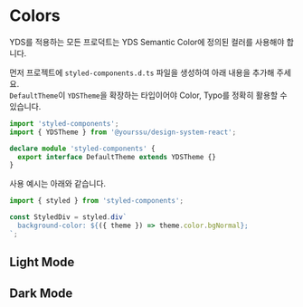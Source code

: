 
<Meta title="Foundation/Colors" />

# Colors

YDS를 적용하는 모든 프로덕트는 YDS Semantic Color에 정의된 컬러를 사용해야 합니다.

먼저 프로젝트에 `styled-components.d.ts` 파일을 생성하여 아래 내용을 추가해 주세요.<br/>
`DefaultTheme`이 `YDSTheme`을 확장하는 타입이어야 Color, Typo를 정확히 활용할 수 있습니다.

```typescript
import 'styled-components';
import { YDSTheme } from '@yourssu/design-system-react';

declare module 'styled-components' {
  export interface DefaultTheme extends YDSTheme {}
}
```

사용 예시는 아래와 같습니다.

```typescript
import { styled } from 'styled-components';

const StyledDiv = styled.div`
  background-color: ${({ theme }) => theme.color.bgNormal};
`;
```

<h2>Light Mode</h2>
<ColorPalette>
  <ColorItem
    title="Background Color"
    subtitle=""
    colors={{
      bgNormal: baseColorPalettes.light.white000,
      bgElevated: baseColorPalettes.light.white000,
      bgRecomment: baseColorPalettes.light.gray050,
      bgSelected: baseColorPalettes.light.gray900A05,
      bgPressed: baseColorPalettes.light.gray900A05,
      bgDimDark: baseColorPalettes.light.gray900A30,
      bgNormalDark: baseColorPalettes.light.realBlack,
      bgElevatedDark: baseColorPalettes.light.realBlack,
    }}
  />
  <ColorItem
    title="Text Color"
    subtitle=""
    colors={{
      textPrimary: baseColorPalettes.light.black000,
      textSecondary: baseColorPalettes.light.gray900,
      textTertiary: baseColorPalettes.light.gray600,
      textDisabled: baseColorPalettes.light.gray500,
      textBright: baseColorPalettes.light.white000,
      textPointed: baseColorPalettes.light.pointColor400,
      textWarned: baseColorPalettes.light.warningRed400,
    }}
  />
  <ColorItem
    title="Dim Color"
    subtitle=""
    colors={{
      dimNormal: baseColorPalettes.light.gray900A30,
      dimThick: baseColorPalettes.light.gray900A70,
      dimThickBright: baseColorPalettes.light.white000A70,
    }}
  />
  <ColorItem
    title="Border Color"
    subtitle=""
    colors={{
      borderThin: baseColorPalettes.light.gray100,
      borderNormal: baseColorPalettes.light.black000A10,
      borderThick: baseColorPalettes.light.gray500,
    }}
  />
  <ColorItem
    title="Button Color"
    subtitle=""
    colors={{
      buttonNormal: baseColorPalettes.light.gray700,
      buttonNormalPressed: baseColorPalettes.light.gray600,
      buttonBG: baseColorPalettes.light.gray200,
      buttonEmojiBG: baseColorPalettes.light.gray100,
      buttonDisabled: baseColorPalettes.light.gray500,
      buttonDisabledBG: baseColorPalettes.light.gray200,
      buttonBright: baseColorPalettes.light.white000,
    }}
  />
  <ColorItem
    title="Button Color (2)"
    subtitle=""
    colors={{
      buttonPoint: baseColorPalettes.light.pointColor400,
      buttonPointPressed: baseColorPalettes.light.pointColor300,
      buttonPointBG: baseColorPalettes.light.pointColor050,
      buttonWarned: baseColorPalettes.light.warningRed400,
      buttonWarnedPressed: baseColorPalettes.light.warningRed300,
      buttonWarnedBG: baseColorPalettes.light.warningRed050,
    }}
  />
  <ColorItem
    title="Bottom Bar Color"
    subtitle=""
    colors={{
      bottomBarNormal: baseColorPalettes.light.gray600,
      bottomBarSelected: baseColorPalettes.light.gray800,
    }}
  />
  <ColorItem
    title="Input Field Color"
    subtitle=""
    colors={{
      inputFieldNormal: baseColorPalettes.light.white000,
      inputFieldElevated: baseColorPalettes.light.gray100,
    }}
  />
  <ColorItem
    title="Toast Color"
    subtitle=""
    colors={{ toastBG: baseColorPalettes.light.gray800 }}
  />
  <ColorItem
    title="Pressed Color"
    subtitle=""
    colors={{ pressed: baseColorPalettes.light.gray900A05 }}
  />
  <ColorItem
    title="ToolTip Color"
    subtitle=""
    colors={{
      tooltipBG: baseColorPalettes.light.gray700,
      tooltipPoint: baseColorPalettes.light.pointColor400,
    }}
  />
  <ColorItem
    title="Picker Color"
    subtitle=""
    colors={{ dimPickerReverse: baseColorPalettes.light.white000A70 }}
  />
  <ColorItem
    title="Shadow Color"
    subtitle=""
    colors={{
      shadowThin: baseColorPalettes.light.gray400,
      shadowNormal: baseColorPalettes.light.gray500,
    }}
  />
  <ColorItem
    title="Logo Color"
    subtitle=""
    colors={{
      pointIndigo: baseColorPalettes.light.logoIndigo,
      pointViolet: baseColorPalettes.light.logoViolet,
      pointYellow: baseColorPalettes.light.logoYellow,
    }}
  />
  <ColorItem
    title="MonoItem Color"
    subtitle=""
    colors={{
      monoItemPrimary: baseColorPalettes.light.gray700,
      monoItemBG: baseColorPalettes.light.gray100,
      monoItemText: baseColorPalettes.light.gray800,
    }}
  />
  <ColorItem
    title="LimeItem Color"
    subtitle="todo: limeItemText 색상 추가"
    colors={{
      limeItemPrimary: baseColorPalettes.light.lime300,
      limeItemBG: baseColorPalettes.light.lime050,
      limeItemText: '', // TODO: #1 추후 색상 추가시 수정
    }}
  />
  <ColorItem
    title="GreenItem Color"
    subtitle=""
    colors={{
      greenItemPrimary: baseColorPalettes.light.green300,
      greenItemBG: baseColorPalettes.light.green050,
      greenItemText: baseColorPalettes.light.green800,
    }}
  />
  <ColorItem
    title="EmeraldItem Color"
    subtitle=""
    colors={{
      emeraldItemPrimary: baseColorPalettes.light.emerald300,
      emeraldItemBG: baseColorPalettes.light.emerald050,
      emeraldItemText: baseColorPalettes.light.emerald800,
    }}
  />
  <ColorItem
    title="AquaItem Color"
    subtitle=""
    colors={{
      aquaItemPrimary: baseColorPalettes.light.aqua300,
      aquaItemBG: baseColorPalettes.light.aqua050,
      aquaItemText: baseColorPalettes.light.aqua700,
    }}
  />
  <ColorItem
    title="BlueItem Color"
    subtitle=""
    colors={{
      blueItemPrimary: baseColorPalettes.light.blue300,
      blueItemBG: baseColorPalettes.light.blue050,
      blueItemText: baseColorPalettes.light.blue700,
    }}
  />
  <ColorItem
    title="IndigoItem Color"
    subtitle=""
    colors={{
      indigoItemPrimary: baseColorPalettes.light.indigo300,
      indigoItemBG: baseColorPalettes.light.indigo050,
      indigoItemText: baseColorPalettes.light.indigo400,
    }}
  />
  <ColorItem
    title="VioletItem Color"
    subtitle=""
    colors={{
      violetItemPrimary: baseColorPalettes.light.violet300,
      violetItemBG: baseColorPalettes.light.violet050,
      violetItemText: baseColorPalettes.light.violet400,
    }}
  />
  <ColorItem
    title="PurpleItem Color"
    subtitle=""
    colors={{
      purpleItemPrimary: baseColorPalettes.light.purple300,
      purpleItemBG: baseColorPalettes.light.purple050,
      purpleItemText: baseColorPalettes.light.purple400,
    }}
  />
  <ColorItem
    title="PinkItem Color"
    subtitle=""
    colors={{
      pinkItemPrimary: baseColorPalettes.light.pink300,
      pinkItemBG: baseColorPalettes.light.pink050,
      pinkItemText: baseColorPalettes.light.pink600,
    }}
  />
</ColorPalette>

<h2>Dark Mode</h2>
<ColorPalette>
  <ColorItem
    title="Background Color"
    subtitle=""
    colors={{
      bgNormal: baseColorPalettes.dark.black000,
      bgElevated: baseColorPalettes.dark.black000,
      bgRecomment: baseColorPalettes.dark.realBlack,
      bgPressed: baseColorPalettes.dark.white000A05,
      bgSelected: baseColorPalettes.dark.white000A05,
      bgNormalDark: baseColorPalettes.dark.realBlack,
      bgElevatedDark: baseColorPalettes.dark.realBlack,
      bgDimDark: baseColorPalettes.dark.black000A30,
    }}
  />
  <ColorItem
    title="Text Color"
    subtitle=""
    colors={{
      textPrimary: baseColorPalettes.dark.gray900,
      textSecondary: baseColorPalettes.dark.gray800,
      textTertiary: baseColorPalettes.dark.gray600,
      textDisabled: baseColorPalettes.dark.gray400,
      textBright: baseColorPalettes.dark.white000,
      textPointed: baseColorPalettes.dark.pointColor400,
      textWarned: baseColorPalettes.dark.warningRed400,
    }}
  />
  <ColorItem
    title="Dim Color"
    subtitle=""
    colors={{
      dimNormal: baseColorPalettes.dark.black000A30,
      dimThick: baseColorPalettes.dark.black000A70,
      dimThickBright: baseColorPalettes.dark.white000A70,
    }}
  />
  <ColorItem
    title="Border Color"
    subtitle=""
    colors={{
      borderThin: baseColorPalettes.dark.gray100,
      borderNormal: baseColorPalettes.dark.white000A10,
      borderThick: baseColorPalettes.dark.gray500,
    }}
  />
  <ColorItem
    title="Button Color"
    subtitle=""
    colors={{
      buttonNormal: baseColorPalettes.dark.gray700,
      buttonNormalPressed: baseColorPalettes.dark.gray600,
      buttonBG: baseColorPalettes.dark.gray200,
      buttonEmojiBG: baseColorPalettes.dark.gray100,
      buttonDisabled: baseColorPalettes.dark.gray500,
      buttonDisabledBG: baseColorPalettes.dark.gray200,
      buttonBright: baseColorPalettes.dark.white000,
    }}
  />
  <ColorItem
    title="Button Color (2)"
    subtitle=""
    colors={{
      buttonPoint: baseColorPalettes.dark.pointColor400,
      buttonPointPressed: baseColorPalettes.dark.pointColor300,
      buttonPointBG: baseColorPalettes.dark.pointColor050,
      buttonWarned: baseColorPalettes.dark.warningRed400,
      buttonWarnedPressed: baseColorPalettes.dark.warningRed300,
      buttonWarnedBG: baseColorPalettes.dark.warningRed050,
    }}
  />
  <ColorItem
    title="Bottom Bar Color"
    subtitle=""
    colors={{
      bottomBarNormal: baseColorPalettes.dark.gray600,
      bottomBarSelected: baseColorPalettes.dark.gray800,
    }}
  />
  <ColorItem
    title="Input Field Color"
    subtitle=""
    colors={{
      inputFieldNormal: baseColorPalettes.dark.black000,
      inputFieldElevated: baseColorPalettes.dark.gray100,
    }}
  />
  <ColorItem title="Toast Color" subtitle="" colors={{ toastBG: baseColorPalettes.dark.gray300 }} />
  <ColorItem
    title="ToolTip Color"
    subtitle=""
    colors={{
      tooltipBG: baseColorPalettes.dark.gray400,
      tooltipPoint: baseColorPalettes.dark.pointColor400,
    }}
  />
  <ColorItem
    title="Picker Color"
    subtitle=""
    colors={{ dimPickerReverse: baseColorPalettes.dark.white000A70 }}
  />
  <ColorItem
    title="Shadow Color"
    subtitle=""
    colors={{
      shadowThin: 'rgba(0, 0, 0, 0)',
      shadowNormal: 'rgba(0, 0, 0, 0)',
    }}
  />
  <ColorItem
    title="Pressed Color"
    subtitle=""
    colors={{ pressed: baseColorPalettes.dark.white000A10 }}
  />
  <ColorItem
    title="Logo Color"
    subtitle=""
    colors={{
      pointIndigo: baseColorPalettes.dark.logoIndigo,
      pointViolet: baseColorPalettes.dark.logoViolet,
      pointYellow: baseColorPalettes.dark.logoYellow,
    }}
  />
  <ColorItem
    title="MonoItem Color"
    subtitle=""
    colors={{
      monoItemPrimary: baseColorPalettes.dark.gray700,
      monoItemBG: baseColorPalettes.dark.gray100,
      monoItemText: baseColorPalettes.dark.gray800,
    }}
  />
  <ColorItem
    title="LimeItem Color"
    subtitle="todo: limeItemText 색상 추가"
    colors={{
      limeItemPrimary: baseColorPalettes.dark.lime300,
      limeItemBG: baseColorPalettes.dark.lime050,
      limeItemText: '', // TODO: #1 추후 색상 추가시 수정
    }}
  />
  <ColorItem
    title="GreenItem Color"
    subtitle=""
    colors={{
      greenItemPrimary: baseColorPalettes.dark.green300,
      greenItemBG: baseColorPalettes.dark.green050,
      greenItemText: baseColorPalettes.dark.green800,
    }}
  />
  <ColorItem
    title="EmeraldItem Color"
    subtitle=""
    colors={{
      emeraldItemPrimary: baseColorPalettes.dark.emerald300,
      emeraldItemBG: baseColorPalettes.dark.emerald050,
      emeraldItemText: baseColorPalettes.dark.emerald800,
    }}
  />
  <ColorItem
    title="AquaItem Color"
    subtitle=""
    colors={{
      aquaItemPrimary: baseColorPalettes.dark.aqua300,
      aquaItemBG: baseColorPalettes.dark.aqua050,
      aquaItemText: baseColorPalettes.dark.aqua700,
    }}
  />
  <ColorItem
    title="BlueItem Color"
    subtitle=""
    colors={{
      blueItemPrimary: baseColorPalettes.dark.blue300,
      blueItemBG: baseColorPalettes.dark.blue050,
      blueItemText: baseColorPalettes.dark.blue700,
    }}
  />
  <ColorItem
    title="IndigoItem Color"
    subtitle=""
    colors={{
      indigoItemPrimary: baseColorPalettes.dark.indigo300,
      indigoItemBG: baseColorPalettes.dark.indigo050,
      indigoItemText: baseColorPalettes.dark.indigo400,
    }}
  />
  <ColorItem
    title="VioletItem Color"
    subtitle=""
    colors={{
      violetItemPrimary: baseColorPalettes.dark.violet300,
      violetItemBG: baseColorPalettes.dark.violet050,
      violetItemText: baseColorPalettes.dark.violet400,
    }}
  />
  <ColorItem
    title="PurpleItem Color"
    subtitle=""
    colors={{
      purpleItemPrimary: baseColorPalettes.dark.purple300,
      purpleItemBG: baseColorPalettes.dark.purple050,
      purpleItemText: baseColorPalettes.dark.purple400,
    }}
  />
  <ColorItem
    title="PinkItem Color"
    subtitle=""
    colors={{
      pinkItemPrimary: baseColorPalettes.dark.pink300,
      pinkItemBG: baseColorPalettes.dark.pink050,
      pinkItemText: baseColorPalettes.dark.pink600,
    }}
  />
</ColorPalette>
